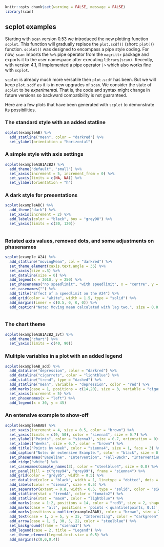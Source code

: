 
```r
knitr::opts_chunk$set(warning = FALSE, message = FALSE)
library(scan)
```

## scplot examples

Starting with `scan` version 0.53 we introduced the new plotting function `scplot`. This function will gradually replace the `plot.scdf()` (short: `plot()`) function. `scplot()` was designed to encompass a pipe style coding. For now, `scan` imports the `%>%` pipe operator from the `magrittr` package and exports it to the user namespace after executing `library(scan)`. Recently, with version 4.1, R implemented a pipe operator `|>` which also works fine with `scplot`. 

`scplot` is already much more versatile then `plot.scdf` has been. But we will keep `plot.scdf` as it is in new upgrades of `scan`. We consider the state of `scplot` to be *experimental*. That is, the code and syntax might change in future versions so backward compatibility is not guaranteed.

Here are a few plots that have been generated with `scplot` to demonstrate its possibilities. 

### The standard style with an added statline

```r
scplot(exampleAB) %>%
  add_statline("mean", color = "darkred") %>%
  set_ylabel(orientation = "horizontal")

```

### A simple style with axis settings

```r
scplot(exampleA1B1A2B2) %>% 
  add_theme("default", "small") %>% 
  set_xaxis(increment = 5, increment_from = 0) %>%
  set_yaxis(limits = c(NA, NA)) %>%
  set_ylabel(orientation = "h")
```

### A dark style for presentations

```r
scplot(exampleABC) %>% 
  add_theme("dark") %>% 
  set_xaxis(increment = 2) %>%
  add_labels(color = "black", box = "grey98") %>%
  set_yaxis(limits = c(30, 120))
 
```


### Rotated axis values, removed dots, and some adjustments on phasenames

```r
scplot(example_A24) %>% 
  add_statline("movingMean", col = "darkred") %>%
  set_theme_element(xaxis.text.angle = 35) %>%
  set_xaxis(size =.8) %>%
  set_dataline(size = 0) %>%
  add_legend(x = 2010, y = 250) %>%
  set_phasenames("no speedlimit", "with speedlimit", x = "centre", y = "top", size = 0.8, box = "white") %>%
  set_casenames("") %>%
  add_title("Effect of a speedlimit on the A24") %>%
  add_grid(color = "white", width = 1.5, type = "solid") %>%
  add_margins(inner = c(0.5, 0, 0, 0)) %>%
  add_caption("Note: Moving mean calculated with lag two.", size = 0.8, face = 3, margin = 0.1)
  
```

### The chart theme

```r
scplot(exampleA1B1A2B2_zvt) %>% 
  add_theme("chart") %>%
  set_yaxis(limits = c(40, 90))
```



### Mulitple variables in a plot with an added legend

```r
scplot(exampleAB_add) %>%
  add_dataline("depression", color = "darkred") %>% 
  add_dataline("cigarrets", color = "lightblue") %>%
  add_statline("trend", type = "dashed") %>%
  add_statline("mean", variable = "depression", color = "red") %>%
  add_marks(case = 1, positions = c(14,20), size = 3, variable = "cigarrets") %>%
  set_xaxis(increment = 5) %>%
  set_phasenames(x = "left") %>%
  add_legend(x = 30, y = 45)


```

### An entensive example to show-off

```r
scplot(exampleABAB) %>% 
  set_xaxis(increment = 4, size = 0.5, color = "brown") %>%
  set_yaxis(limits = c(0, 50), color = "sienna3", size = 0.7) %>%
  set_ylabel("Points", color = "sienna3", size = 0.7, orientation = 0) %>%
  set_xlabel("Weeks", size = 0.7, color = "brown") %>%
  add_title("Points by week", color = "sienna4", size = 1, face = 3) %>%
  add_caption("Note: An extensive Example.", color = "black", size = 0.7, face = 3) %>%
  set_phasenames("Baseline", "Intervention", "Fall-Back", "Intervention", color = "darkgreen") %>%
  add_ridge("white") %>%
  set_casenames(sample_names(3), color = "steelblue4", size = 0.8) %>%
  set_panel(fill = c("grey94", "grey99"), frame = "sienna4") %>%
  add_grid(color = "grey85", width = 0.5) %>%
  set_dataline(color = "black", width = 1, linetype = "dotted", dots = "sienna4", size = 1, shape = 18) %>%
  add_labels(color = "sienna", size = 0.5) %>%
  set_seperator(extent = 0.8, width = 0.5, type = "solid", color = "sienna") %>%
  add_statline(stat = "trendA", color = "tomato2") %>%
  add_statline(stat = "maxA", color = "lightblue") %>%
  add_marks(case = 1:2, positions = 14, color = "red3", size = 2, shape = 4) %>%
  add_marks(case = "all", positions = 'points < quantile(points, 0.1)', color = "blue3", size = 1.5) %>%
  add_marks(positions = outlier(exampleABAB), color = "brown", size = 2) %>%
  add_text(case = 1, x = 5, y = 35, "Interesting", color = "darkgreen", angle = 20, size = 0.5) %>%
  add_arrow(case = 1, 5, 30, 5, 22, color = "steelblue") %>%
  set_background(frame = "sienna1") %>%
  add_legend(case = 2, title = "Legend") %>%
  set_theme_element(legend.text.size = 0.5) %>%
  add_margins(c(0,0,0,4))
```

